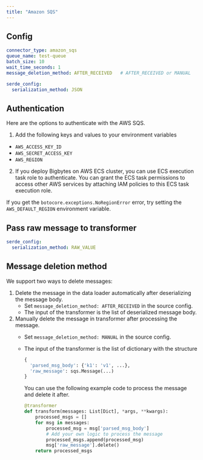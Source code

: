```yaml
---
title: "Amazon SQS"
---
```


## Config

```yaml
connector_type: amazon_sqs
queue_name: test-queue
batch_size: 10
wait_time_seconds: 1
message_deletion_method: AFTER_RECEIVED   # AFTER_RECEIVED or MANUAL

serde_config:
  serialization_method: JSON
```

## Authentication
Here are the options to authenticate with the AWS SQS.
1. Add the following keys and values to your environment variables
  * `AWS_ACCESS_KEY_ID`
  * `AWS_SECRET_ACCESS_KEY`
  * `AWS_REGION`
2. If you deploy Bigbytes on AWS ECS cluster, you can use ECS execution task role to authenticate.
   You can grant the ECS task permissions to access other AWS services by attaching IAM policies
   to this ECS task execution role.

If you get the `botocore.exceptions.NoRegionError` error, try setting the `AWS_DEFAULT_REGION`
environment variable.

## Pass raw message to transformer

```yaml
serde_config:
  serialization_method: RAW_VALUE
```

## Message deletion method

We support two ways to delete messages:
1. Delete the message in the data loader automatically after deserializing the message body.
    * Set `message_deletion_method: AFTER_RECEIVED` in the source config.
    * The input of the transformer is the list of deserialized message body.
1. Manually delete the message in transformer after processing the message.
    * Set `message_deletion_method: MANUAL` in the source config.
    * The input of the transformer is the list of dictionary with the structure
      ```python
      {
        'parsed_msg_body': {'k1': 'v1', ...},
        'raw_message': sqs.Message(...)
      }
      ```

      You can use the following example code to process the message and delete it after.
      ```python
      @transformer
      def transform(messages: List[Dict], *args, **kwargs):
          processed_msgs = []
          for msg in messages:
              processed_msg = msg['parsed_msg_body']
              # Add your own logic to process the message
              processed_msgs.append(processed_msg)
              msg['raw_message'].delete()
          return processed_msgs
      ```
